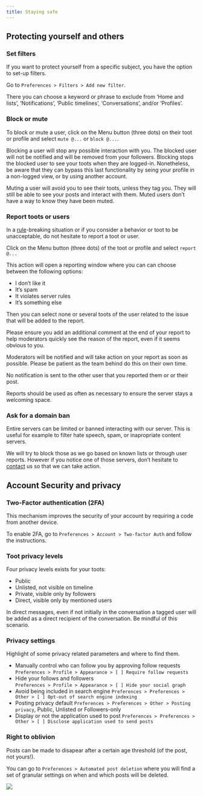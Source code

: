 ```yaml
---
title: Staying safe
---
```


## Protecting yourself and others

### Set filters

If you want to protect yourself from a specific subject,
you have the option to set-up filters.

Go to `Preferences > Filters > Add new filter`.

There you can choose a keyword or phrase to exclude from
'Home and lists', 'Notifications', 'Public timelines', 'Conversations', and/or 'Profiles'.

### Block or mute

To block or mute a user, click on the Menu button (three dots) on their toot or profile
and select `mute @...` or `block @...`.

Blocking a user will stop any possible interaction with you.
The blocked user will not be notified and will be removed from your followers.
Blocking stops the blocked user to see your toots when they are logged-in.
Nonetheless, be aware that they can bypass this last functionality by
seing your profile in a non-logged view, or by using another account.

Muting a user will avoid you to see their toots, unless they tag you.
They will still be able to see your posts and interact with them.
Muted users don't have a way to know they have been muted.

### Report toots or users

In a [rule](./rules.html)-breaking situation or
if you consider a behavior or toot to be unacceptable,
do not hesitate to report a toot or user.

Click on the Menu button (three dots) of the toot or profile and select `report @...`

This action will open a reporting window where you can can choose between the following options:

* I don't like it
* It's spam
* It violates server rules
* It's something else

Then you can select none or several toots of the user related to the issue
that will be added to the report.

Please ensure you add an additional comment at the end of your report to help moderators
quickly see the reason of the report, even if it seems obvious to you.

Moderators will be notified and will take action on your report as soon as possible.
Please be patient as the team behind do this on their own time.

No notification is sent to the other user that you reported them or or their post.

Reports should be used as often as necessary to ensure the server stays a welcoming space.

### Ask for a domain ban

Entire servers can be limited or banned interacting with our server.
This is useful for example to filter hate speech, spam,
or inapropriate content servers.

We will try to block those as we go based on known lists or
through user reports.
However if you notice one of those servers,
don't hesitate to [contact](./contacts.html) us so that we can take action.


## Account Security and privacy

### Two-Factor authentication (2FA)

This mechanism improves the security of your account by requiring a
code from another device.

To enable 2FA, go to `Preferences > Account > Two-factor Auth`
and follow the instructions.

### Toot privacy levels

Four privacy levels exists for your toots:

* Public
* Unlisted, not visible on timeline
* Private, visible only by followers
* Direct, visible only by mentioned users

:::{.callout-warning}
In direct messages, even if not initially in the conversation
a tagged user will be added as a direct recipient of the conversation.
Be mindful of this scenario.
:::

### Privacy settings

Highlight of some privacy related parameters and where to find them.

* Manually control who can follow you by approving follow requests<br>
	`Preferences > Profile > Appearance > [ ] Require follow requests`
* Hide your follows and followers<br>
	`Preferences > Profile > Appearance > [ ] Hide your social graph`
* Avoid being included in search engine
	`Preferences > Preferences > Other > [ ] Opt-out of search engine indexing`
* Posting privacy default
	`Preferences > Preferences > Other > Posting privacy`, Public, Unlisted or Followers-only
* Display or not the application used to post
	`Preferences > Preferences > Other > [ ] Disclose application used to send posts`

### Right to oblivion

Posts can be made to disapear after a certain age threshold (of the post, not yours!).

You can go to `Preferences > Automated post deletion` 
where you will find a set of granular settings on when and which posts will be deleted.

![](./resources/images/staying-safe-screenshot-post-deletion.png)

